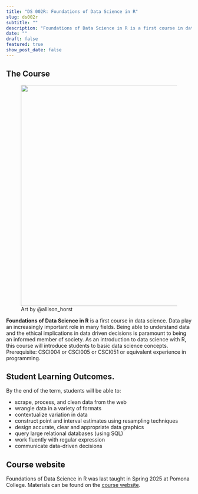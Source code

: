 ```yaml
---
title: "DS 002R: Foundations of Data Science in R"
slug: ds002r
subtitle: ""
description: "Foundations of Data Science in R is a first course in data science focused on all aspects of the data science pipeline."
date: ""
draft: false
featured: true
show_post_date: false
---
```


## The Course

<figure>
<img src="tidydata_6.jpg" align="right" width = "600">
<figcaption>Art by @allison_horst</figcaption>
</figure>


**Foundations of Data Science in R** is a first course in data science. Data play an increasingly important role in many fields. Being able to understand data and the ethical implications in data driven decisions is paramount to being an informed member of society.  As an introduction to data science with R, this course will introduce students to basic data science concepts. Prerequisite: CSCI004 or CSCI005 or CSCI051 or equivalent experience in programming. 


## Student Learning Outcomes.
By the end of the term, students will be able to:

* scrape, process, and clean data from the web
* wrangle data in a variety of formats
* contextualize variation in data
* construct point and interval estimates using resampling techniques
* design accurate, clear and appropriate data graphics
* query large relational databases (using SQL)
* work fluently with regular expression
* communicate data-driven decisions

## Course website

Foundations of Data Science in R was last taught in Spring 2025 at Pomona College.  Materials can be found on the <a href = "https://ds002r-fds.netlify.app/" target = "_blank">course website</a>.

